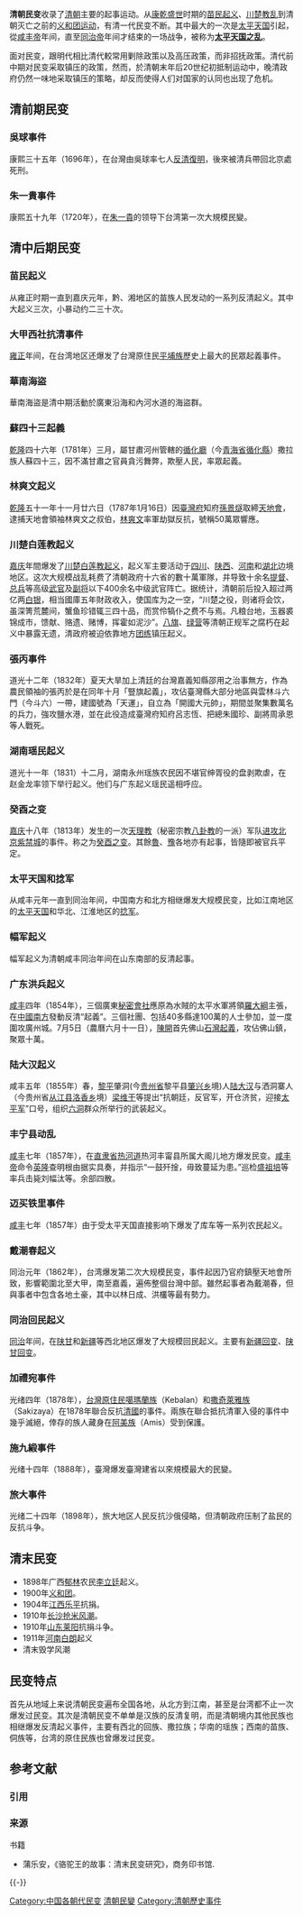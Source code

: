 '''清朝民变'''收录了[[清朝|清朝]]主要的起事运动。从[[康乾盛世|康乾盛世]]时期的[[苗民起义|苗民起义]]、[[川楚教乱|川楚教乱]]到清朝灭亡之前的[[义和团运动|义和团运动]]，有清一代民变不断。其中最大的一次是[[太平天国|太平天国]]引起，從[[咸丰帝|咸丰帝]]年间，直至[[同治帝|同治帝]]年间才结束的一场战争，被称为'''[[太平天国之乱|太平天国之乱]]'''。

面对民变，跟明代相比清代較常用剿除政策以及高压政策，而非招抚政策。清代前中期对民变采取镇压的政策，然而，於清朝末年后20世纪初抵制运动中，晚清政府仍然一味地采取镇压的策略，却反而使得人们对国家的认同也出现了危机{{参|{{cite web|title=城市民变为何明朝多“抚”清朝多“剿”？|url=http://city.ifeng.com/cshm/20110729/119999.shtml|publisher=凤凰网|accessdate=2014-12-12|deadurl=yes|archiveurl=https://web.archive.org/web/20141213024802/http://city.ifeng.com/cshm/20110729/119999.shtml|archivedate=2014-12-13}}}}。

==清前期民变==
=== 吳球事件 ===
{{Main|吳球事件}}
康熙三十五年（1696年），在台灣由吳球率七人[[反清復明|反清復明]]，後來被清兵帶回北京處死刑。

=== 朱一貴事件 ===
康熙五十九年（1720年），在[[朱一貴|朱一貴]]的领导下台湾第一次大規模民變。

==清中后期民变==

=== 苗民起义 ===
{{Main|苗民起义}}
从雍正时期一直到嘉庆元年，黔、湘地区的苗族人民发动的一系列反清起义。其中大起义三次，小暴动约二三十次{{参|{{cite web|title=乾隆野史一：福康安是不是私生子？|url=http://talk.ifeng.com/course/youxiukecheng/detail_2012_09/10/17493998_3.shtml|publisher=凤凰网|accessdate=2014-04-24|archive-date=2014-04-24|archive-url=https://web.archive.org/web/20140424080652/http://talk.ifeng.com/course/youxiukecheng/detail_2012_09/10/17493998_3.shtml|dead-url=no}}}}。

=== 大甲西社抗清事件 ===
{{Main|大甲西社抗清事件}}
[[雍正|雍正]]年间，在台湾地区还爆发了台灣原住民[[平埔族|平埔族]]歷史上最大的民眾起義事件。

=== 華南海盜 ===
{{Main|華南海盜}}
華南海盜是清中期活動於廣東沿海和內河水道的海盜群。

=== 蘇四十三起義 ===
{{Main|蘇四十三起義}}
[[乾隆|乾隆]]四十六年（1781年）三月，屬甘肅河州管轄的[[循化厅|循化廳]]（今[[青海省|青海省]][[循化撒拉族自治县|循化縣]]）撒拉族人蘇四十三，因不滿甘肅之官員貪污舞弊，欺壓人民，率眾起義。
=== 林爽文起义 ===
{{Main|林爽文事件}}
[[乾隆|乾隆]]五十一年十一月廿六日（1787年1月16日）因[[臺灣府|臺灣府]]知府[[孫景燧|孫景燧]]取締[[洪门|天地會]]，逮捕天地會領袖林爽文之叔伯，[[林爽文|林爽文]]率軍劫獄反抗，號稱50萬眾響應。

=== 川楚白莲教起义 ===
{{Main|川楚教乱}}
[[嘉庆|嘉庆]]年間爆发了[[川楚教乱|川楚白莲教起义]]，起义军主要活动于[[四川|四川]]、[[陕西|陕西]]、[[河南|河南]]和[[湖北|湖北]]边境地区。这次大规模战乱耗费了清朝政府十六省的數十萬軍隊，并导致十余名[[提督|提督]]、[[总兵|总兵]]等高级[[武官|武官]]及[[副将|副将]]以下400余名中级武官阵亡。据统计，清朝前后投入超过两亿两[[银两|白银]]，相当國庫五年財政收入，使国库为之一空{{参|[[郑天挺|郑天挺]]：《清史》，頁520}}，“川楚之役，则诸将会饮，虽深箐荒麓间，蟹鱼珍错辄三四十品，而赏伶犒仆之费不与焉。凡粮台地，玉器裘锦成市，馈献、赂遗、赌博，挥霍如泥沙”{{参|[[魏源|魏源]]：《圣武记》卷十一《武事余记》}}。[[八旗|八旗]]、[[绿营|绿营]]等清朝正规军之腐朽在起义中暴露无遗，清政府被迫依靠地方[[团练|团练]]镇压起义。

=== 張丙事件 ===
{{Main|張丙}}
道光十二年（1832年）夏天大旱加上清廷的台灣嘉義知縣邵用之治事無方，作為農民領袖的張丙於是在同年十月「豎旗起義」，攻佔臺灣縣大部分地區與雲林斗六門（今斗六）一帶，建國號為「天運」，自立為「開國大元帥」，期間並聚集數萬名的兵力，強攻鹽水港，並在此役造成臺灣府知府呂志恆、把總朱國珍、副將周承恩等人戰死。

=== 湖南瑶民起义 ===
道光十一年（1831）十二月，湖南永州瑶族农民因不堪官绅胥役的盘剥欺虐，在赵金龙率领下举行起义。他们与广东起义瑶民遥相呼应。

=== 癸酉之变 ===
{{Main|癸酉之变}}
[[嘉庆|嘉庆]]十八年（1813年）发生的一次[[天理教_(中国)|天理教]]（秘密宗教[[八卦教|八卦教]]的一派）军队[[进攻|进攻]][[北京|北京]][[紫禁城|紫禁城]]的事件。称之为[[癸酉之变|癸酉之变]]。其餘[[魯|魯]]、[[豫|豫]]各地亦有起事，皆隨即被官兵平定。

=== 太平天国和捻军 ===
{{Main|太平天国|捻军}}
从咸丰元年一直到同治年间，中国南方和北方相继爆发大规模民变，比如江南地区的[[太平天国|太平天国]]和华北、江淮地区的[[捻军|捻军]]。

=== 幅军起义 ===
{{Main|幅军起义}}
幅军起义为清朝咸丰同治年间在山东南部的反清起事。

=== 广东洪兵起义 ===
{{Main|广东洪兵起义}}
[[咸丰|咸丰]]四年（1854年），三個廣東[[秘密會社|秘密會社]]應原為水賊的太平水軍將領[[羅大綱|羅大綱]]主張，在[[中國南方|中國南方]]發動反清“起義”。三個社團、包括40多縣達100萬的人士參加，並一度圍攻廣州城。7月5日（農曆六月十一日），[[陳開|陳開]]首先佛山[[石灣起義|石灣起義]]，攻佔佛山鎮，聚眾十萬。

=== 陆大汉起义 ===
{{Main|陆大汉起义}}
咸丰五年（1855年）春，[[黎平|黎平]]肇洞(今[[贵州省|贵州省]]黎平县[[肇兴乡|肇兴乡]]境)人[[陆大汉|陆大汉]]与洒洞寨人（今贵州省[[从江县|从江县]][[洛香乡|洛香乡]]境）[[梁维干|梁维干]]等提出“抗朝廷，反官军，开仓济贫，迎接[[太平军|太平军]]”口号，组织[[六洞|六洞]]群众所举行的武装起义。

=== 丰宁县动乱 ===
{{Main|1857年丰宁县动乱}}
[[咸丰|咸丰]]七年（1857年），在[[直隶省|直隶省]][[热河道|热河道]]热河丰甯县所属大阁儿地方爆发民变。[[咸丰帝|咸丰帝]]命令[[英隆|英隆]]查明根由据实具奏，并指示“一鼓歼捦，毋致蔓延为患。”{{参|清文宗实录卷之二百二十八}}巡检[[盛祖培|盛祖培]]等率兵击毙刘幅汰等。余部四散。

=== 迈买铁里事件 ===
{{Main|迈买铁里事件}}
[[咸丰|咸丰]]七年（1857年）由于受太平天国直接影响下爆发了库车等一系列农民起义。

=== 戴潮春起义 ===
{{Main|戴潮春事件}}
同治元年（1862年），台湾爆发第二次大规模民变，事件起因乃官府鎮壓天地會所致，影響範圍北至大甲，南至嘉義，遍佈整個台灣中部。雖然起事者為戴潮春，但與事者中包含各地土豪，其中以林日成、洪欉等最有勢力。

=== 同治回民起义 ===
{{Main|同治陕甘回变|同治新疆回变}}
[[同治|同治]]年间，在[[陕甘|陕甘]]和[[新疆|新疆]]等西北地区爆发了大规模回民起义。主要有[[同治新疆回变|新疆回变]]、[[同治陕甘回变|陕甘回变]]。

=== 加禮宛事件 ===
{{Main|加禮宛戰役}}
光绪四年（1878年），[[台灣|台灣]][[台灣原住民|原住民]][[噶瑪蘭族|噶瑪蘭族]]（Kebalan）和[[撒奇萊雅族|撒奇萊雅族]]（Sakizaya）在1878年聯合反抗[[台灣清治時期|清國]]的事件。兩族在聯合抵抗清軍入侵的事件中幾乎滅絕，倖存的族人藏身在[[阿美族|阿美族]]（Amis）受到保護{{参|{{cite web|title=撒奇萊雅族火神祭 燒屋喻重生|url=http://www.libertytimes.com.tw/2013/new/oct/6/today-north12.htm?Slots=TPhoto|publisher=自由時報|accessdate=2014-12-12}}{{dead link|date=2018年1月 |bot=InternetArchiveBot |fix-attempted=yes }}}}。

=== 施九緞事件 ===
{{Main|施九緞事件}}
光绪十四年（1888年），臺灣爆发臺灣建省以來規模最大的民變。

=== 旅大事件 ===
{{Main|旅大事件}}
光绪二十四年（1898年），旅大地区人民反抗沙俄侵略，但清朝政府压制了盐民的反抗斗争。
==清末民变==
{{main|清末民变}}
*1898年广西[[郁林|郁林]]农民[[李立廷|李立廷]]起义。
*1900年[[义和团|义和团]]。
*1904年[[江西|江西]][[乐平|乐平]]抗捐。
*1910年[[长沙抢米风潮|长沙抢米风潮]]。
*1910年[[山东|山东]][[莱阳|莱阳]]抗捐斗争。
*1911年[[河南|河南]][[白朗_(人名)|白朗]]起义
*清末毁学风潮

== 民变特点 ==
首先从地域上来说清朝民变遍布全国各地，从北方到江南，甚至是台湾都不止一次爆发过民变。其次是清朝民变不单单是汉族的反清复明，而是清朝境内其他民族也相继爆发反清起义事件，主要有西北的回族、撒拉族；华南的瑶族；西南的苗族、侗族等，台湾的原住民族也曾爆发过民变。

== 参考文献 ==
=== 引用 ===
{{ReflistH|30em}}
{{RefFoot}}
{{ReflistF}}

=== 来源 ===
{{refbegin}}
; 书籍
* 蒲乐安，《骆驼王的故事：清末民变研究》，商务印书馆.
{{refend}}

{{-}}
{{清朝历史事件}}

[[Category:中国各朝代民变|Category:中国各朝代民变]]
[[Category:清朝民變|]]
[[Category:清朝歷史事件|Category:清朝歷史事件]]